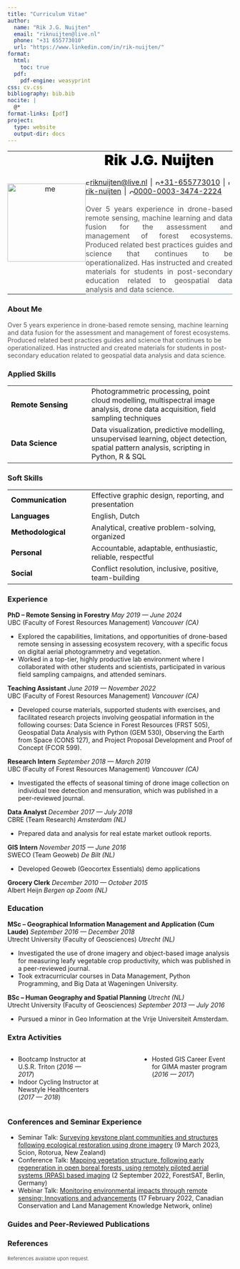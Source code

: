 ```yaml
---
title: "Curriculum Vitae"
author: 
  name: "Rik J.G. Nuijten"
  email: "riknuijten@live.nl"
  phone: "+31 655773010"
  url: "https://www.linkedin.com/in/rik-nuijten/"
format:
  html:
    toc: true
  pdf:
    pdf-engine: weasyprint
css: cv.css
bibliography: bib.bib
nocite: |
  @*
format-links: [pdf]
project:
  type: website
  output-dir: docs
---
```


::: {.print-only .contact-block}
<table style="width: 100%; border-collapse: collapse; margin-bottom: 20px;">
  <tr>
    <td style="width: 175px; text-align: center; vertical-align: middle; padding-right: 20px; margin: 0; padding: 0;">
      <img src="photo.png" alt="me" style="width: 175px; height: auto;"/>
    </td>
    <td style="border-bottom: 1px solid #36a7e9; vertical-align: middle; text-align: justify; margin: 0; padding: 0;">
      <span style="font-size: 2em; font-weight: 900; color: black; text-align: center; text-transform: capitalize; display: block;">Rik J.G. Nuijten</span>
      <br><img src="svg/email.svg" alt="Email" style="height:10px;"/>[riknuijten@live.nl](mailto:riknuijten@live.nl)
      <span style="margin: 0 2px;">|</span>
      <img src="svg/phone.svg" alt="Phone" style="height:10px;"/>[+31-655773010](tel:+31655773010)
      <span style="margin: 0 2px;">|</span>
      <img src="svg/linkedin.svg" alt="LinkedIn" style="height:10px;"/>[rik-nuijten](https://www.linkedin.com/in/rik-nuijten/)
      <span style="margin: 0 2px;">|</span>
      <img src="svg/orcid.svg" alt="ORCID" style="height:10px;"/>[0000-0003-3474-2224](https://orcid.org/0000-0003-3474-2224)
      <br><br><span style="color:#555555; display: block; margin: 0; padding: 0;">Over 5 years experience in drone-based remote sensing, machine learning and data fusion for the assessment and management of forest ecosystems. Produced related best practices guides and science that continues to be operationalized. Has instructed and created materials for students in post-secondary education related to geospatial data analysis and data science.</span>
    </td>
  </tr>
</table>

:::


::: {.no-print}

### **About Me**

<span style="color:#555555;">Over 5 years experience in drone-based remote sensing, machine learning and data fusion for the assessment and management of forest ecosystems. Produced related best practices guides and science that continues to be operationalized. Has instructed and created materials for students in post-secondary education related to geospatial data analysis and data science.</span>

:::


### **Applied Skills**

<table>
  <colgroup>
    <col style="width: 180px; margin: 0; padding: 0;">
    <col style="width: auto; margin: 0; padding: 0;">
  </colgroup>
  <tr>
    <td style="color: black;"><strong>Remote Sensing</strong>&nbsp;&nbsp;&nbsp;&nbsp;</td>
    <td>Photogrammetric processing, point cloud modelling, multispectral image analysis, drone data acquisition, field sampling techniques</td>
  </tr>
  <tr>
    <td style="color: black;"><strong>Data Science</strong>&nbsp;&nbsp;&nbsp;&nbsp;</td>
    <td>Data visualization, predictive modelling, unsupervised learning, object detection, spatial pattern analysis, scripting in Python, R & SQL</td>
  </tr>
</table>

### **Soft Skills**

<table>
  <colgroup>
    <col style="width: 180px; margin: 0; padding: 0;">
    <col style="width: auto; margin: 0; padding: 0;">
  </colgroup>
  <tr>
    <td style="color: black;"><strong>Communication</strong>&nbsp;&nbsp;&nbsp;&nbsp;</td>
    <td>Effective graphic design, reporting, and presentation</td>
  </tr>
  <tr>
    <td style="color: black;"><strong>Languages</strong>&nbsp;&nbsp;&nbsp;&nbsp;</td>
    <td>English, Dutch</td>
  </tr>
  <tr>
    <td style="color: black;"><strong>Methodological</strong>&nbsp;&nbsp;&nbsp;&nbsp;</td>
    <td>Analytical, creative problem-solving, organized</td>
  </tr>
  <tr>
    <td style="color: black;"><strong>Personal</strong>&nbsp;&nbsp;&nbsp;&nbsp;</td>
    <td>Accountable, adaptable, enthusiastic, reliable, respectful</td>
  </tr>
  <tr>
    <td style="color: black;"><strong>Social</strong>&nbsp;&nbsp;&nbsp;&nbsp;</td>
    <td>Conflict resolution, inclusive, positive, team-building</td>
  </tr>
</table>

### **Experience**
**PhD -- Remote Sensing in Forestry** [*May 2019 --- June 2024*]{.cvdate} <br> UBC (Faculty of Forest Resources Management) [*Vancouver (CA)*]{.cvloc}

-   Explored the capabilities, limitations, and opportunities of drone-based remote sensing in assessing ecosystem recovery, with a specific focus on digital aerial photogrammetry and vegetation.
-   Worked in a top-tier, highly productive lab environment where I collaborated with other students and scientists, participated in various field sampling campaigns, and attended seminars.

**Teaching Assistant** [*June 2019 --- November 2022*]{.cvdate} <br> UBC (Faculty of Forest Resources Management) [*Vancouver (CA)*]{.cvloc}

-  Developed course materials, supported students with exercises, and facilitated research projects involving geospatial information in the following courses: Data Science in Forest Resources (FRST 505), Geospatial Data Analysis with Python (GEM 530), Observing the Earth from Space (CONS 127), and Project Proposal Development and Proof of Concept (FCOR 599).

**Research Intern** [*September 2018 --- March 2019*]{.cvdate} <br> UBC (Faculty of Forest Resources Management) [*Vancouver (CA)*]{.cvloc}

- Investigated the effects of seasonal timing of drone image collection on individual tree detection and mensuration, which was published in a peer-reviewed journal.

**Data Analyst** [*December 2017 --- July 2018*]{.cvdate} <br> CBRE (Team Research) [*Amsterdam (NL)*]{.cvloc}

-   Prepared data and analysis for real estate market outlook reports.

**GIS Intern** [*November 2015 --- June 2016*]{.cvdate} <br> SWECO (Team Geoweb) [*De Bilt (NL)*]{.cvloc}

-   Developed Geoweb (Geocortex Essentials) demo applications

**Grocery Clerk** [*December 2010 --- October 2015*]{.cvdate} <br> Albert Heijn [*Bergen op Zoom (NL)*]{.cvloc}

### **Education**

**MSc -- Geographical Information Management and Application (Cum Laude)** [*September 2016 --- December 2018*]{.cvdate} <br> Utrecht University (Faculty of Geosciences) [*Utrecht (NL)*]{.cvloc}

-   Investigated the use of drone imagery and object-based image analysis for measuring leafy vegetable crop productivity, which was published in a peer-reviewed journal.</span>
-   Took extracurricular courses in Data Management, Python Programming, and Big Data at Wageningen University.

**BSc -- Human Geography and Spatial Planning** [*Utrecht (NL)*]{.cvloc}<br> Utrecht University (Faculty of Geosciences) [*September 2013 --- July 2016*]{.cvdate}

-   Pursued a minor in Geo Information at the Vrije Universiteit Amsterdam.

### **Extra Activities**

:::: {.columns}
::: {.column width="40%"}
-   Bootcamp Instructor at U.S.R. Triton (*2016 --- 2017*)
-   Indoor Cycling Instructor at Newstyle Healthcenters (*2017 --- 2018*)
:::

::: {.column width="10%"}
<!-- empty column to create gap -->
:::

::: {.column width="40%"}
-   Hosted GIS Career Event for GIMA master program (*2016 --- 2017*)
:::
::::


### **Conferences and Seminar Experience**

-   Seminar Talk: [Surveying keystone plant communities and structures following ecological restoration using drone imagery]() (9 March 2023, Scion, Rotorua, New Zealand)
-   Conference Talk: [Mapping vegetation structure, following early regeneration in open boreal forests, using remotely piloted aerial systems (RPAS) based imaging](https://lcluc.umd.edu/sites/default/files/9th%20ForestSAT%202022%20Conference%20Berlin%2C%20Germany%20-%20ConfTool%20Pro%20Printout.pdf) (2 September 2022, ForestSAT, Berlin, Germany)
-   Webinar Talk: [Monitoring environmental impacts through remote sensing: Innovations and advancements](https://www.cclmportal.ca/resource/cclm-webinar-monitoring-environmental-impacts-through-remote-sensing-innovations-and) (17 February 2022, Canadian Conservation and Land Management Knowledge Network, online)

### **Guides and Peer‑Reviewed Publications**

::: {#refs}
:::

### **References**

<span style="color:#555555; font-size: 11px; text-align: left;">References available upon request.</span> 